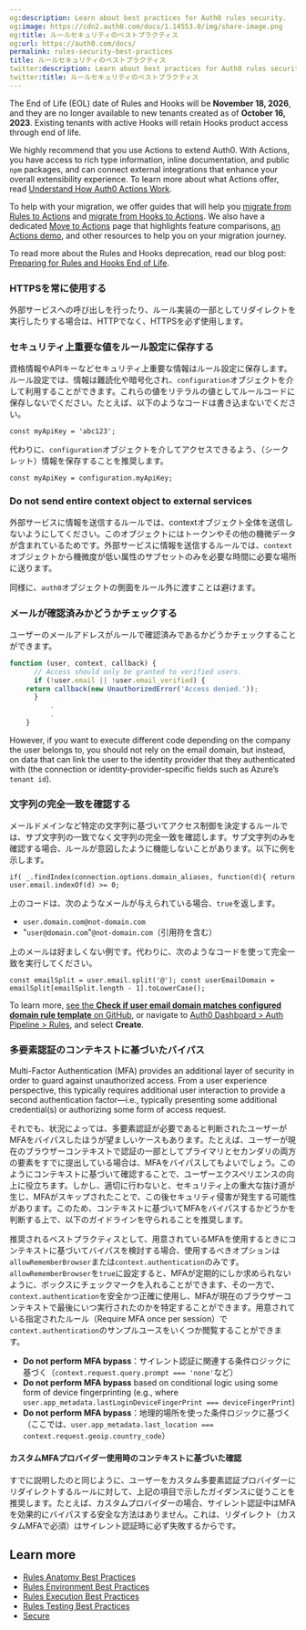 ```yaml
---
og:description: Learn about best practices for Auth0 rules security.
og:image: https://cdn2.auth0.com/docs/1.14553.0/img/share-image.png
og:title: ルールセキュリティのベストプラクティス
og:url: https://auth0.com/docs/
permalink: rules-security-best-practices
title: ルールセキュリティのベストプラクティス
twitter:description: Learn about best practices for Auth0 rules security.
twitter:title: ルールセキュリティのベストプラクティス
---
```


<Warning>

The End of Life (EOL) date of Rules and Hooks will be **November 18, 2026**, and they are no longer available to new tenants created as of **October 16, 2023**. Existing tenants with active Hooks will retain Hooks product access through end of life.

We highly recommend that you use Actions to extend Auth0. With Actions, you have access to rich type information, inline documentation, and public `npm` packages, and can connect external integrations that enhance your overall extensibility experience. To learn more about what Actions offer, read [Understand How Auth0 Actions Work](/docs/customize/actions/actions-overview).

To help with your migration, we offer guides that will help you [migrate from Rules to Actions](/docs/customize/actions/migrate/migrate-from-rules-to-actions) and [migrate from Hooks to Actions](/docs/customize/actions/migrate/migrate-from-hooks-to-actions). We also have a dedicated [Move to Actions](https://auth0.com/extensibility/movetoactions) page that highlights feature comparisons, [an Actions demo](https://www.youtube.com/watch?v=UesFSY1klrI), and other resources to help you on your migration journey.

To read more about the Rules and Hooks deprecation, read our blog post: [Preparing for Rules and Hooks End of Life](https://auth0.com/blog/preparing-for-rules-and-hooks-end-of-life/).

</Warning>

### HTTPSを常に使用する

外部サービスへの呼び出しを行ったり、ルール実装の一部としてリダイレクトを実行したりする場合は、HTTPでなく、HTTPSを必ず使用します。

### セキュリティ上重要な値をルール設定に保存する

資格情報やAPIキーなどセキュリティ上重要な情報はルール設定に保存します。ルール設定では、情報は難読化や暗号化され、`configuration`オブジェクトを介して利用することができます。これらの値をリテラルの値としてルールコードに保存しないでください。たとえば、以下のようなコードは書き込まないでください。

`const myApiKey = 'abc123';`

代わりに、`configuration`オブジェクトを介してアクセスできるよう、（シークレット）情報を保存することを推奨します。

`const myApiKey = configuration.myApiKey;`

### Do not send entire context object to external services

外部サービスに情報を送信するルールでは、contextオブジェクト全体を送信しないようにしてください。このオブジェクトにはトークンやその他の機微データが含まれているためです。外部サービスに情報を送信するルールでは、`context`オブジェクトから機微度が低い属性のサブセットのみを必要な時間に必要な場所に送ります。

同様に、`auth0`オブジェクトの側面をルール外に渡すことは避けます。

### メールが確認済みかどうかチェックする

ユーザーのメールアドレスがルールで確認済みであるかどうかチェックすることができます。

```javascript lines
function (user, context, callback) {
      // Access should only be granted to verified users.
      if (!user.email || !user.email_verified) {
    return callback(new UnauthorizedError('Access denied.'));
      }
    	  .
    	  .
    }
```






However, if you want to execute different code depending on the company the user belongs to, you should not rely on the email domain, but instead, on data that can link the user to the <Tooltip tip="Identity Provider (IdP): Service that stores and manages digital identities." cta="View Glossary" href="/docs/glossary?term=identity+provider">identity provider</Tooltip> that they authenticated with (the connection or identity-provider-specific fields such as Azure’s `tenant id`).

### 文字列の完全一致を確認する

メールドメインなど特定の文字列に基づいてアクセス制御を決定するルールでは、サブ文字列の一致でなく文字列の完全一致を確認します。サブ文字列のみを確認する場合、ルールが意図したように機能しないことがあります。以下に例を示します。

`if( _.findIndex(connection.options.domain_aliases, function(d){ return user.email.indexOf(d) >= 0;`

上のコードは、次のようなメールが与えられている場合、`true`を返します。

* `user.domain.com@not-domain.com`
* "`user@domain.com`"`@not-domain.com`（引用符を含む）

上のメールは好ましくない例です。代わりに、次のようなコードを使って完全一致を実行してください。

`const emailSplit = user.email.split('@');
const userEmailDomain = emailSplit[emailSplit.length - 1].toLowerCase();`

To learn more, [see the **Check if user email domain matches configured domain rule template** on GitHub](https://github.com/auth0/rules/blob/master/src/rules/check-domains-against-connection-aliases.js), or navigate to [Auth0 Dashboard > Auth Pipeline > Rules](https://manage.auth0.com/#/rules/new), and select **Create**.

### 多要素認証のコンテキストに基づいたバイパス

<Tooltip tip="Multi-factor authentication (MFA): User authentication process that uses a factor in addition to username and password such as a code via SMS." cta="View Glossary" href="/docs/glossary?term=Multi-Factor+Authentication">Multi-Factor Authentication</Tooltip> (MFA) provides an additional layer of security in order to guard against unauthorized access. From a user experience perspective, this typically requires additional user interaction to provide a second authentication factor—i.e., typically presenting some additional credential(s) or authorizing some form of access request.

それでも、状況によっては、多要素認証が必要であると判断されたユーザーがMFAをバイパスしたほうが望ましいケースもあります。たとえば、ユーザーが現在のブラウザーコンテキストで認証の一部としてプライマリとセカンダリの両方の要素をすでに提出している場合は、MFAをバイパスしてもよいでしょう。このようにコンテキストに基づいて確認することで、ユーザーエクスペリエンスの向上に役立ちます。しかし、適切に行わないと、セキュリティ上の重大な抜け道が生じ、MFAがスキップされたことで、この後セキュリティ侵害が発生する可能性があります。このため、コンテキストに基づいてMFAをバイパスするかどうかを判断する上で、以下のガイドラインを守られることを推奨します。

推奨されるベストプラクティスとして、用意されているMFAを使用するときにコンテキストに基づいてバイパスを検討する場合、使用するべきオプションは`allowRememberBrowser`または`context.authentication`のみです。`allowRememberBrowser`を`true`に設定すると、MFAが定期的にしか求められないように、ボックスにチェックマークを入れることができます、その一方で、`context.authentication`を安全かつ正確に使用し、MFAが現在のブラウザーコンテキストで最後にいつ実行されたのかを特定することができます。用意されている指定されたルール（Require MFA once per session）で`context.authentication`のサンプルユースをいくつか閲覧することができます。

* **Do not perform MFA bypass**：サイレント認証に関連する条件ロジックに基づく（`context.request.query.prompt === 'none'`など）
* **Do not perform MFA bypass** based on conditional logic using some form of device fingerprinting (e.g., where `user.app_metadata.lastLoginDeviceFingerPrint === deviceFingerPrint`)
* **Do not perform MFA bypass**：地理的場所を使った条件ロジックに基づく（ここでは、`user.app_metadata.last_location === context.request.geoip.country_code`）

#### カスタムMFAプロバイダー使用時のコンテキストに基づいた確認

すでに説明したのと同じように、ユーザーをカスタム多要素認証プロバイダーにリダイレクトするルールに対して、上記の項目で示したガイダンスに従うことを推奨します。たとえば、カスタムプロバイダーの場合、サイレント認証中はMFAを効果的にバイパスする安全な方法はありません。これは、リダイレクト（カスタムMFAで必須）はサイレント認証時に必ず失敗するからです。

## Learn more

* [Rules Anatomy Best Practices](/docs/rules-best-practices/rules-anatomy-best-practices)
* [Rules Environment Best Practices](/docs/rules-best-practices/rules-environment-best-practices)
* [Rules Execution Best Practices](/docs/rules-best-practices/rules-execution-best-practices)
* [Rules Testing Best Practices](/docs/rules-best-practices/rules-testing-best-practices)
* [Secure](/docs/secure)